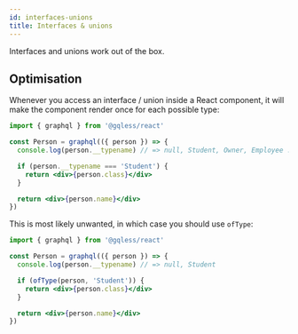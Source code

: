 ```yaml
---
id: interfaces-unions
title: Interfaces & unions
---
```


Interfaces and unions work out of the box.

## Optimisation

Whenever you access an interface / union inside a React component, it will make the component render once for each possible type:

```jsx
import { graphql } from '@gqless/react'

const Person = graphql(({ person }) => {
  console.log(person.__typename) // => null, Student, Owner, Employee ...

  if (person.__typename === 'Student') {
    return <div>{person.class}</div>
  }

  return <div>{person.name}</div>
})
```

This is most likely unwanted, in which case you should use `ofType`:

```jsx
import { graphql } from '@gqless/react'

const Person = graphql(({ person }) => {
  console.log(person.__typename) // => null, Student

  if (ofType(person, 'Student')) {
    return <div>{person.class}</div>
  }

  return <div>{person.name}</div>
})
```
